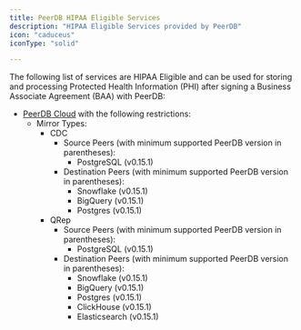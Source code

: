 ```yaml
---
title: PeerDB HIPAA Eligible Services
description: "HIPAA Eligible Services provided by PeerDB"
icon: "caduceus"
iconType: "solid"

---
```


The following list of services are HIPAA Eligible and can be used for storing and processing Protected Health Information (PHI) after signing a Business Associate Agreement (BAA) with PeerDB:
* [PeerDB Cloud](https://app.peerdb.cloud/) with the following restrictions:
    * Mirror Types:
      * CDC
        * Source Peers (with minimum supported PeerDB version in parentheses):
          * PostgreSQL (v0.15.1)
        * Destination Peers (with minimum supported PeerDB version in parentheses):
          * Snowflake (v0.15.1)
          * BigQuery (v0.15.1)
          * Postgres (v0.15.1)
      * QRep
        * Source Peers (with minimum supported PeerDB version in parentheses):
          * PostgreSQL (v0.15.1)
        * Destination Peers (with minimum supported PeerDB version in parentheses):
          * Snowflake (v0.15.1)
          * BigQuery (v0.15.1)
          * Postgres (v0.15.1)
          * ClickHouse (v0.15.1)
          * Elasticsearch (v0.15.1)
